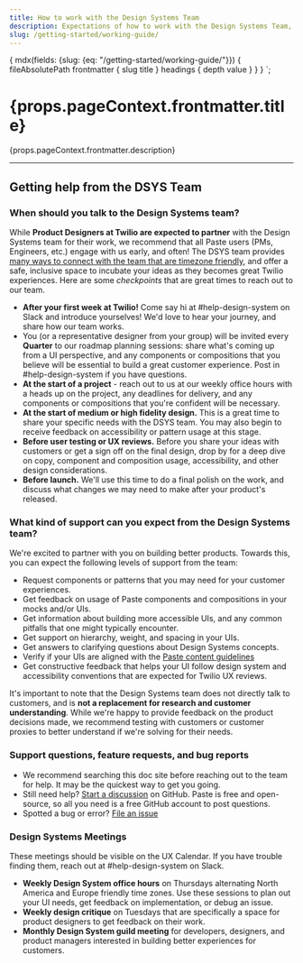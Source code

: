 ```yaml
---
title: How to work with the Design Systems Team
description: Expectations of how to work with the Design Systems Team, and when should you engage us for your work.
slug: /getting-started/working-guide/
---
```



  {
    mdx(fields: {slug: {eq: "/getting-started/working-guide/"}}) {
      fileAbsolutePath
      frontmatter {
        slug
        title
      }
      headings {
        depth
        value
      }
    }
  }
`;

<content>

<h1>{props.pageContext.frontmatter.title}</h1>

<p>{props.pageContext.frontmatter.description}</p>

</content>

---

<contentwrapper>

<PageAside data={props.data.mdx} />

<content>

## Getting help from the DSYS Team

### When should you talk to the Design Systems team?

While **Product Designers at Twilio are expected to partner** with the Design Systems team for their work, we recommend that all Paste users (PMs, Engineers, etc.) engage with us early, and often! The DSYS team provides [many ways to connect with the team that are timezone friendly](/getting-started/working-guide#design-systems-meetings), and offer a safe, inclusive space to incubate your ideas as they becomes great Twilio experiences. Here are some _checkpoints_ that are great times to reach out to our team.

- **After your first week at Twilio!** Come say hi at #help-design-system on Slack and introduce yourselves! We'd love to hear your journey, and share how our team works.
- You (or a representative designer from your group) will be invited every **Quarter** to our roadmap planning sessions: share what's coming up from a UI perspective, and any components or compositions that you believe will be essential to build a great customer experience. Post in #help-design-system if you have questions.
- **At the start of a project** - reach out to us at our weekly office hours with a heads up on the project, any deadlines for delivery, and any components or compositions that you're confident will be necessary.
- **At the start of medium or high fidelity design.** This is a great time to share your specific needs with the DSYS team. You may also begin to receive feedback on accessibility or pattern usage at this stage.
- **Before user testing or UX reviews.** Before you share your ideas with customers or get a sign off on the final design, drop by for a deep dive on copy, component and composition usage, accessibility, and other design considerations.
- **Before launch.** We'll use this time to do a final polish on the work, and discuss what changes we may need to make after your product's released.

### What kind of support can you expect from the Design Systems team?

We're excited to partner with you on building better products. Towards this, you can expect the following levels of support from the team:

- Request components or patterns that you may need for your customer experiences.
- Get feedback on usage of Paste components and compositions in your mocks and/or UIs.
- Get information about building more accessible UIs, and any common pitfalls that one might typically encounter.
- Get support on hierarchy, weight, and spacing in your UIs.
- Get answers to clarifying questions about Design Systems concepts.
- Verify if your UIs are aligned with the [Paste content guidelines](https://paste.twilio.design/content)
- Get constructive feedback that helps your UI follow design system and accessibility conventions that are expected for Twilio UX reviews.

It's important to note that the Design Systems team does not directly talk to customers, and is **not a replacement for research and customer understanding**. While we're happy to provide feedback on the product decisions made, we recommend testing with customers or customer proxies to better understand if we're solving for their needs.

### Support questions, feature requests, and bug reports

- We recommend searching this doc site before reaching out to the team for help. It may be the quickest way to get you going.
- Still need help? [Start a discussion](https://github.com/twilio-labs/paste/discussions/new) on GitHub. Paste is free and open-source, so all you need is a free GitHub account to post questions.
- Spotted a bug or error? [File an issue](https://github.com/twilio-labs/paste/issues/new?assignees=&labels=Type%3A+Bug&template=bug_report.md&title=)

### Design Systems Meetings

These meetings should be visible on the UX Calendar. If you have trouble finding them, reach out at #help-design-system on Slack.

- **Weekly Design System office hours** on Thursdays alternating North America and Europe friendly time zones. Use these sessions to plan out your UI needs, get feedback on implementation, or debug an issue. 
- **Weekly design critique** on Tuesdays that are specifically a space for product designers to get feedback on their work.
- **Monthly Design System guild meeting** for developers, designers, and product managers interested in building better experiences for customers.

</content>

</contentwrapper>
